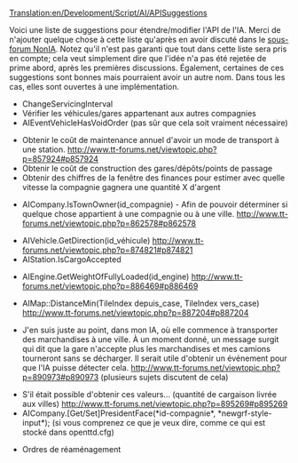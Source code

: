 [[Translation:en/Development/Script/AI/APISuggestions]]


{{fr/NonIA}}

Voici une liste de suggestions pour étendre/modifier l'API de l'IA. Merci de n'ajouter quelque chose à cette liste qu'après en avoir discuté dans le [http://www.tt-forums.net/viewforum.php?f=65 sous-forum NonIA]. Notez qu'il n'est pas garanti que tout dans cette liste sera pris en compte; cela veut simplement dire que l'idée n'a pas été rejetée de prime abord, après les premières discussions. Également, certaines de ces suggestions sont bonnes mais pourraient avoir un autre nom. Dans tous les cas, elles sont ouvertes à une implémentation.

*ChangeServicingInterval
*Vérifier les véhicules/gares appartenant aux autres compagnies
*AIEventVehicleHasVoidOrder (pas sûr que cela soit vraiment nécessaire)

* Obtenir le coût de maintenance annuel d'avoir un mode de transport à une station. http://www.tt-forums.net/viewtopic.php?p=857924#p857924
* Obtenir le coût de construction des gares/dépôts/points de passage
* Obtenir des chiffres de la fenêtre des finances pour estimer avec quelle vitesse la compagnie gagnera une quantité X d'argent

* AICompany.IsTownOwner(id_compagnie) - Afin de pouvoir déterminer si quelque chose appartient à une compagnie ou à une ville. http://www.tt-forums.net/viewtopic.php?p=862578#p862578

* AIVehicle.GetDirection(id_véhicule) http://www.tt-forums.net/viewtopic.php?p=874821#p874821
* AIStation.IsCargoAccepted

* AIEngine.GetWeightOfFullyLoaded(id_engine) http://www.tt-forums.net/viewtopic.php?p=886469#p886469

* AIMap::DistanceMin(TileIndex depuis_case, TileIndex vers_case) http://www.tt-forums.net/viewtopic.php?p=887204#p887204

* J'en suis juste au point, dans mon IA, où elle commence à transporter des marchandises à une ville. À un moment donné, un message surgit qui dit que la gare n'accepte plus les marchandises et mes camions tourneront sans se décharger. Il serait utile d'obtenir un événement pour que l'IA puisse détecter cela. http://www.tt-forums.net/viewtopic.php?p=890973#p890973 (plusieurs sujets discutent de cela)

* S'il était possible d'obtenir ces valeurs... (quantité de cargaison livrée aux villes) http://www.tt-forums.net/viewtopic.php?p=895269#p895269
* AICompany.[Get/Set]PresidentFace(*id-compagnie*, *newgrf-style-input*); (si vous comprenez ce que je veux dire, comme ce qui est stocké dans openttd.cfg)

* Ordres de réaménagement